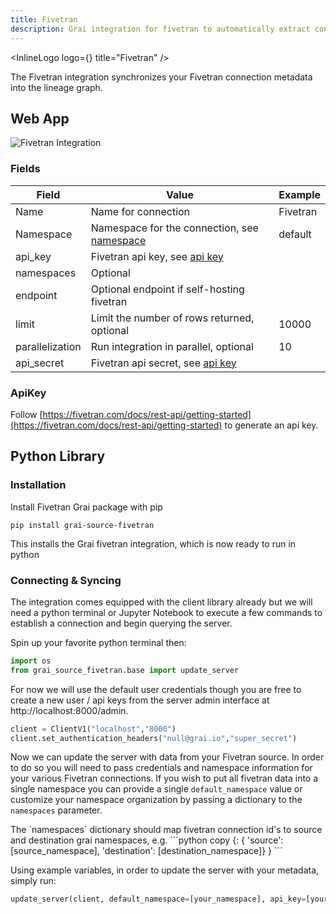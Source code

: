 ```yaml
---
title: Fivetran
description: Grai integration for fivetran to automatically extract connection metadata.
---
```



<InlineLogo logo={<FivetranLogoIcon />} title="Fivetran" />

The Fivetran integration synchronizes your Fivetran connection metadata into the lineage graph.

## Web App

<Image
  src="/images/docs/core/integrations/fivetran.png"
  height={600}
  width={1200}
  alt="Fivetran Integration"
/>

### Fields

| Field           | Value                                                              | Example  |
| --------------- | ------------------------------------------------------------------ | -------- |
| Name            | Name for connection                                                | Fivetran |
| Namespace       | Namespace for the connection, see [namespace](/concepts/namespace) | default  |
| api_key         | Fivetran api key, see [api key](#apikey)                           |          |
| namespaces      | Optional                                                           |          |
| endpoint        | Optional endpoint if self-hosting fivetran                         |          |
| limit           | Limit the number of rows returned, optional                        | 10000    |
| parallelization | Run integration in parallel, optional                              | 10       |
| api_secret      | Fivetran api secret, see [api key](#apikey)                        |          |

### ApiKey

Follow [https://fivetran.com/docs/rest-api/getting-started](https://fivetran.com/docs/rest-api/getting-started) to generate an api key.

## Python Library

### Installation

Install Fivetran Grai package with pip

```shell copy
pip install grai-source-fivetran
```

This installs the Grai fivetran integration, which is now ready to run in python

### Connecting & Syncing

The integration comes equipped with the client library already but we will need a python terminal or Jupyter Notebook to execute a few commands to establish a connection and begin querying the server.

Spin up your favorite python terminal then:

```python copy
import os
from grai_source_fivetran.base import update_server
```

For now we will use the default user credentials though you are free to create a new user / api keys from the server admin interface at http://localhost:8000/admin.

```python copy
client = ClientV1("localhost","8000")
client.set_authentication_headers("null@grai.io","super_secret")
```

Now we can update the server with data from your Fivetran source.
In order to do so you will need to pass credentials and namespace information for your various Fivetran connections.
If you wish to put all fivetran data into a single namespace you can provide a single `default_namespace` value or customize your
namespace organization by passing a dictionary to the `namespaces` parameter.

<Callout type="info" emoji="ℹ️">
    The `namespaces` dictionary should map fivetran connection id's to source and destination grai namespaces, e.g.
    ```python copy
        {<fivetran_connection_id>: {
            'source': [source_namespace],
            'destination': [destination_namespace]}
        }
    ```
</Callout>

Using example variables, in order to update the server with your metadata, simply run:

```python copy
update_server(client, default_namespace=[your_namespace], api_key=[your_fivetran_api_key], api_secret=[your_fivetran_api_secret])
```
